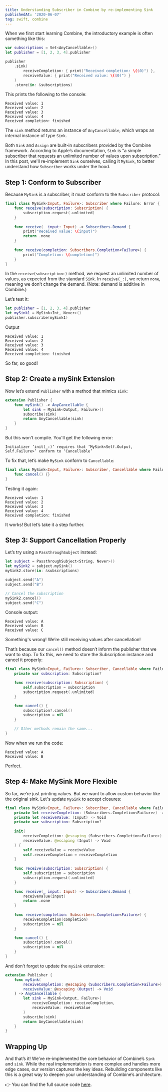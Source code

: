 ```yaml
---
title: Understanding Subscriber in Combine by re-implementing Sink
publishedAt: '2020-06-07'
tag: swift, combine
---
```


When we first start learning Combine, the introductory example is often something like this:
```swift
var subscriptions = Set<AnyCancellable>()
let publisher = [1, 2, 3, 4].publisher

publisher
    .sink(
        receiveCompletion: { print("Received completion: \($0)") },
        receiveValue: { print("Received value: \($0)") }
    )
    .store(in: &subscriptions)
```

This prints the following to the console:
```
Received value: 1
Received value: 2
Received value: 3
Received value: 4
Received completion: finished
```

The `sink` method returns an instance of `AnyCancellable`, which wraps an internal instance of type `Sink`.

Both `Sink` and `Assign` are built-in subscribers provided by the Combine framework. According to Apple’s documentation, `Sink` is “a simple subscriber that requests an unlimited number of values upon subscription.”
In this post, we'll re-implement `Sink` ourselves, calling it `MySink`, to better understand how `Subscriber` works under the hood.

## Step 1: Conform to Subscriber
Because `MySink` is a subscriber, it must conform to the `Subscriber` protocol:
```swift
final class MySink<Input, Failure>: Subscriber where Failure: Error {
    func receive(subscription: Subscription) {
        subscription.request(.unlimited)
    }
    
    func receive(_ input: Input) -> Subscribers.Demand {
        print("Received value: \(input)")
        return .none
    }
    
    func receive(completion: Subscribers.Completion<Failure>) {
        print("Completion: \(completion)")
    }
}
```

In the `receive(subscription:)` method, we request an unlimited number of values, as expected from the standard `Sink`. In `receive(_:)`, we return `none`, meaning we don’t change the demand. (Note: demand is additive in Combine.)

Let’s test it:
```swift
let publisher = [1, 2, 3, 4].publisher
let mySink1 = MySink<Int, Never>()
publisher.subscribe(mySink1)
```
Output
```
Received value: 1
Received value: 2
Received value: 3
Received value: 4
Received completion: finished
```
So far, so good!

## Step 2: Create a mySink Extension
Now let’s extend `Publisher` with a method that mimics `sink`:
```swift
extension Publisher {
    func mySink() -> AnyCancellable {
        let sink = MySink<Output, Failure>()
        subscribe(sink)
        return AnyCancellable(sink)
    }
}
```
But this won't compile. You'll get the following error:
```
Initializer ’init(_:)’ requires that ‘MySink<Self.Output, Self.Failure>’ conform to ‘Cancellable’
```
To fix that, let’s make `MySink` conform to `Cancellable`:
```swift
final class MySink<Input, Failure>: Subscriber, Cancellable where Failure: Error {
    func cancel() {}
}
```

Testing it again:
```
Received value: 1
Received value: 2
Received value: 3
Received value: 4
Received completion: finished
```
It works! But let’s take it a step further.

## Step 3: Support Cancellation Properly
Let’s try using a `PassthroughSubject` instead:
```swift
let subject = PassthroughSubject<String, Never>()
let mySink2 = subject.mySink()
mySink2.store(in: &subscriptions)

subject.send("A")
subject.send("B")

// Cancel the subscription
mySink2.cancel()
subject.send("C")
```

Console output:
```
Received value: A
Received value: B
Received value: C
```
Something's wrong! We’re still receiving values after cancellation!

That’s because our `cancel()` method doesn’t inform the publisher that we want to stop. To fix this, we need to store the Subscription instance and cancel it properly:
```swift
final class MySink<Input, Failure>: Subscriber, Cancellable where Failure: Error {
    private var subscription: Subscription?

    func receive(subscription: Subscription) {
        self.subscription = subscription
        subscription.request(.unlimited)
    }

    func cancel() {
        subscription?.cancel()
        subscription = nil
    }

    // Other methods remain the same...
}
```

Now when we run the code:
```
Received value: A
Received value: B
```
Perfect.

## Step 4: Make MySink More Flexible
So far, we’re just printing values. But we want to allow custom behavior like the original sink. Let's update `MySink` to accept closures:
```swift
final class MySink<Input, Failure>: Subscriber, Cancellable where Failure: Error {
    private let receiveCompletion: (Subscribers.Completion<Failure>) -> Void
    private let receiveValue: (Input) -> Void
    private var subscription: Subscription?
    
    init(
        receiveCompletion: @escaping (Subscribers.Completion<Failure>) -> Void,
        receiveValue: @escaping (Input) -> Void
    ) {
        self.receiveValue = receiveValue
        self.receiveCompletion = receiveCompletion
    }
    
    func receive(subscription: Subscription) {
        self.subscription = subscription
        subscription.request(.unlimited)
    }

    func receive(_ input: Input) -> Subscribers.Demand {
        receiveValue(input)
        return .none
    }
    
    func receive(completion: Subscribers.Completion<Failure>) {
        receiveCompletion(completion)
        subscription = nil
    }

    func cancel() {
        subscription?.cancel()
        subscription = nil
    }
}
```

And don’t forget to update the `mySink` extension:
```swift
extension Publisher {
    func mySink(
        receiveCompletion: @escaping (Subscribers.Completion<Failure>) -> Void,
        receiveValue: @escaping (Output) -> Void
    ) -> AnyCancellable {
        let sink = MySink<Output, Failure>(
            receiveCompletion: receiveCompletion,
            receiveValue: receiveValue
        )
        subscribe(sink)
        return AnyCancellable(sink)
    }
}
```

## Wrapping Up
And that’s it! We’ve re-implemented the core behavior of Combine’s `Sink` and `sink`. While the real implementation is more complex and handles more edge cases, our version captures the key ideas. Rebuilding components like this is a great way to deepen your understanding of Combine’s architecture.

👉 You can find the full source code [here](https://github.com/Thieurom/my-swift-playgrounds/tree/master/001-my-sink).
